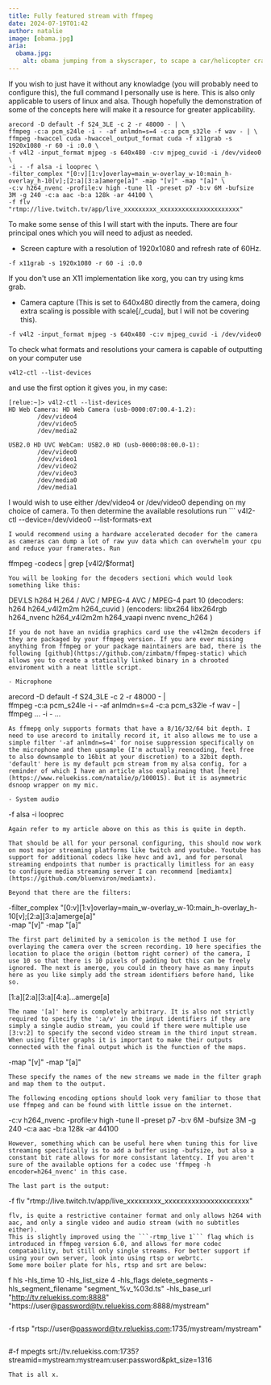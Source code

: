 ```yaml
---
title: Fully featured stream with ffmpeg 
date: 2024-07-19T01:42
author: natalie
image: [obama.jpg]
aria:
  obama.jpg:
    alt: obama jumping from a skyscraper, to scape a car/helicopter crash and a great white shark on a scateboard with nunjucks while wearing sunglasses.
---
```

If you wish to just have it without any knowladge (you will probably need to configure this), the full command I personally use is here. This is also only applicable to users of linux and alsa. Though hopefully the demonstration of some of the concepts here will make it a resource for greater applicability.

```
arecord -D default -f S24_3LE -c 2 -r 48000 - | \
ffmpeg -c:a pcm_s24le -i - -af anlmdn=s=4 -c:a pcm_s32le -f wav - | \
ffmpeg -hwaccel cuda -hwaccel_output_format cuda -f x11grab -s 1920x1080 -r 60 -i :0.0 \
-f v4l2 -input_format mjpeg -s 640x480 -c:v mjpeg_cuvid -i /dev/video0 \
-i - -f alsa -i looprec \
-filter_complex "[0:v][1:v]overlay=main_w-overlay_w-10:main_h-overlay_h-10[v];[2:a][3:a]amerge[a]" -map "[v]" -map "[a]" \
-c:v h264_nvenc -profile:v high -tune ll -preset p7 -b:v 6M -bufsize 3M -g 240 -c:a aac -b:a 128k -ar 44100 \
-f flv "rtmp://live.twitch.tv/app/live_xxxxxxxxx_xxxxxxxxxxxxxxxxxxxxxx"
```

To make some sense of this I will start with the inputs. There are four principal ones which you will need to adjust as needed.
- Screen capture with a resolution of 1920x1080 and refresh rate of 60Hz.
```
-f x11grab -s 1920x1080 -r 60 -i :0.0
```
If you don't use an X11 implementation like xorg, you can try using kms grab.

- Camera capture (This is set to 640x480 directly from the camera, doing extra scaling is possible with scale[/_cuda], but I will not be covering this).
```
-f v4l2 -input_format mjpeg -s 640x480 -c:v mjpeg_cuvid -i /dev/video0
```
To check what formats and resolutions your camera is capable of outputting on your computer use 
```
v4l2-ctl --list-devices
```
and use the first option it gives you, in my case:
```
[relue:~]> v4l2-ctl --list-devices
HD Web Camera: HD Web Camera (usb-0000:07:00.4-1.2):
        /dev/video4
        /dev/video5
        /dev/media2

USB2.0 HD UVC WebCam: USB2.0 HD (usb-0000:08:00.0-1):
        /dev/video0
        /dev/video1
        /dev/video2
        /dev/video3
        /dev/media0
        /dev/media1
```
I would wish to use either /dev/video4 or /dev/video0 depending on my choice of camera. To then determine the available resolutions run ```
v4l2-ctl --device=/dev/video0 --list-formats-ext
```
I would recommend using a hardware accelerated decoder for the camera as cameras can dump a lot of raw yuv data which can overwhelm your cpu and reduce your framerates. Run 
```
ffmpeg -codecs | grep [v4l2/$format]
```
You will be looking for the decoders sectioni which would look something like this:
```
 DEV.LS h264                 H.264 / AVC / MPEG-4 AVC / MPEG-4 part 10 (decoders: h264 h264_v4l2m2m h264_cuvid ) (encoders: libx264 libx264rgb h264_nvenc h264_v4l2m2m h264_vaapi nvenc nvenc_h264 )
```
If you do not have an nvidia graphics card use the v4l2m2m decoders if they are packaged by your ffmpeg version. If you are ever missing anything from ffmpeg or your package maintainers are bad, there is the following [github](https://github.com/zimbatm/ffmpeg-static) which allows you to create a statically linked binary in a chrooted enviroment with a neat little script.

- Microphone
```
arecord -D default -f S24_3LE -c 2 -r 48000 - | \
ffmpeg -c:a pcm_s24le -i - -af anlmdn=s=4 -c:a pcm_s32le -f wav - | \
ffmpeg ... -i - ...
```
As ffmepg only supports formats that have a 8/16/32/64 bit depth. I need to use arecord to initally record it, it also allows me to use a simple filter '-af anlmdn=s=4' for noise suppression specifically on the microphone and then upsample (I'm actually reencoding, feel free to also downsample to 16bit at your discretion) to a 32bit depth. 'default' here is my default pcm stream from my alsa config, for a reminder of which I have an article also explainaing that [here](https://www.reluekiss.com/natalie/p/100015). But it is asymmetric dsnoop wrapper on my mic.

- System audio
```
-f alsa -i looprec
```
Again refer to my article above on this as this is quite in depth.

That should be all for your personal configuring, this should now work on most major streaming platforms like twitch and youtube. Youtube has support for additional codecs like hevc and av1, and for personal streaming endpoints that number is practically limitless for an easy to configure media streaming server I can recommend [mediamtx](https://github.com/bluenviron/mediamtx).

Beyond that there are the filters:
```
-filter_complex "[0:v][1:v]overlay=main_w-overlay_w-10:main_h-overlay_h-10[v];[2:a][3:a]amerge[a]" \
-map "[v]" -map "[a]"
```
The first part delimited by a semicolon is the method I use for overlaying the camera over the screen recording. 10 here specifies the location to place the origin (bottom right corner) of the camera, I use 10 so that there is 10 pixels of padding but this can be freely ignored. The next is amerge, you could in theory have as many inputs here as you like simply add the stream identifiers before hand, like so. 
```
[1:a][2:a][3:a][4:a]...amerge[a]
```
The name '[a]' here is completely arbitrary. It is also not strictly required to specify the ':a/v' in the input identifiers if they are simply a single audio stream, you could if there were multiple use [3:v:2] to specify the second video stream in the third input stream. When using filter graphs it is important to make their outputs connected with the final output which is the function of the maps.
```
-map "[v]" -map "[a]"
```
These specify the names of the new streams we made in the filter graph and map them to the output.

The following encoding options should look very familiar to those that use ffmpeg and can be found with little issue on the internet.
```
-c:v h264_nvenc -profile:v high -tune ll -preset p7 -b:v 6M -bufsize 3M -g 240 -c:a aac -b:a 128k -ar 44100
```
However, something which can be useful here when tuning this for live streaming specifically is to add a buffer using -bufsize, but also a constant bit rate allows for more consistant latentcy. If you aren't sure of the available options for a codec use 'ffmpeg -h encoder=h264_nvenc' in this case.

The last part is the output:
```
-f flv "rtmp://live.twitch.tv/app/live_xxxxxxxxx_xxxxxxxxxxxxxxxxxxxxxx"
```
flv, is quite a restrictive container format and only allows h264 with aac, and only a single video and audio stream (with no subtitles either).
This is slightly improved using the ```-rtmp_live 1``` flag which is introduced in ffmpeg version 6.0, and allows for more codec compatability, but still only single streams. For better support if using your own server, look into using rtsp or webrtc.
Some more boiler plate for hls, rtsp and srt are below:
```
f hls -hls_time 10 -hls_list_size 4 -hls_flags delete_segments -hls_segment_filename "segment_%v_%03d.ts" -hls_base_url "http://tv.reluekiss.com:8888" "https://user@password@tv.reluekiss.com:8888/mystream"
```
```
-f rtsp "rtsp://user@password@tv.reluekiss.com:1735/mystream/mystream"
```
```
#-f mpegts srt://tv.reluekiss.com:1735?streamid=mystream:mystream:user:password&pkt_size=1316
```
That is all x.
